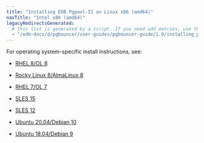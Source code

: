 ```yaml
---
title: "Installing EDB Pgpool-II on Linux x86 (amd64)"
navTitle: "Intel x86 (amd64)"
legacyRedirectsGenerated:
  # This list is generated by a script. If you need add entries, use the `legacyRedirects` key.
  - "/edb-docs/d/pgbouncer/user-guides/pgbouncer-guide/1.0/installing_pgbouncer_on_a_debian_or_ubuntu_host.html" 
---
```


For operating system-specific install instructions, see:

  - [RHEL 8/OL 8](01_pgpool_rhel8_x86)

  - [Rocky Linux 8/AlmaLinux 8](02_pgpool_other_linux8_x86)
  - [RHEL 7/OL 7](03_pgpool_rhel7_x86)
  - [SLES 15](05_pgpool_sles15_x86)
  - [SLES 12](06_pgpool_sles12_x86)
  - [Ubuntu 20.04/Debian 10](07_pgpool_ubuntu20_deb10_x86)
  - [Ubuntu 18.04/Debian 9](08_pgpool_ubuntu18_deb9_x86)
